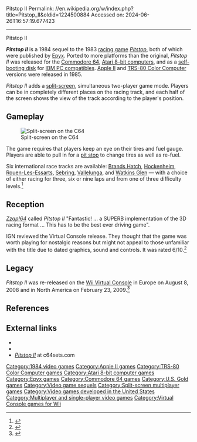 Pitstop II
Permalink: //en.wikipedia.org/w/index.php?title=Pitstop_II&oldid=1224500884
Accessed on: 2024-06-26T16:57:19.677423



------
Pitstop II
{{Infobox video game
|title =
|image = Pitstop II cover.jpg
|caption =
|designer = Dennis Caswell<br>Stephen Landrum<ref>{{lemon64 game|id=1948|name=Pitstop II}}</ref>
|developer = [[Epyx]]
|publisher = [[Epyx]]
|released = '''1984:''' Atari, C64, IBM PC<br>'''1985:''' Apple II, CoCo
|genre = [[Racing video game|Racing]]
|modes = [[Single-player video game|Single-player]], [[two-player]]
|platforms = [[Commodore 64]], [[Atari 8-bit]], [[Apple II]], [[IBM PC]], [[TRS-80 Color Computer]]}}

'''''Pitstop II''''' is a 1984 sequel to the 1983 [[racing game]] ''[[Pitstop (video game)|Pitstop]]'', both of which were published by [[Epyx]]. Ported to more platforms than the original, ''Pitstop II'' was released for the [[Commodore 64]], [[Atari 8-bit computers]], and as a [[self-booting disk]] for [[IBM PC compatible]]s. [[Apple II]] and [[TRS-80 Color Computer]] versions were released in 1985.

''Pitstop II'' adds a [[Split screen (computer graphics)|split-screen]], simultaneous two-player game mode. Players can be in completely different places on the racing track, and each half of the screen shows the view of the track according to the player's position.

==Gameplay==
[[Image:Pitstop ii-c64.png|thumb|left|Split-screen on the C64]]

The game requires that players keep an eye on their tires and fuel gauge. Players are able to pull in for a [[pit stop]] to change tires as well as re-fuel.

Six international race tracks are available: [[Brands Hatch]], [[Hockenheimring|Hockenheim]], [[Rouen-Les-Essarts]], [[Sebring International Raceway|Sebring]], [[ACI Vallelunga Circuit|Vallelunga]], and [[Watkins Glen International|Watkins Glen]] — with a choice of either racing for three, six or nine laps and from one of three difficulty levels.<ref>{{Cite web|url=http://www.zzap64.co.uk/cgi-bin/displaypage.pl?issue=055&amp;page=049&amp;thumbstart=0&amp;magazine=zzap&amp;check=1|title = Impossible to Display Scan}}</ref>

==Reception==
''[[Zzap!64]]'' called ''Pitstop II'' "Fantastic! ... a SUPERB implementation of the 3D racing format ... This has to be the best ever driving game".{{r|zzap198506}}

IGN reviewed the Virtual Console release. They thought that the game was worth playing for nostalgic reasons but might not appeal to those unfamiliar with the title due to dated graphics, sound and controls. It was rated 6/10.<ref>{{Cite web|url=http://uk.ign.com/articles/2009/02/25/pitstop-ii-review|title = Pitstop II Review - IGN| date=25 February 2009 }}</ref>

==Legacy==
''Pitstop II'' was re-released on the [[Wii Virtual Console]] in Europe on August 8, 2008 and in North America on February 23, 2009.<ref>{{cite news|title=One WiiWare Game and Three Virtual Console Games Added to Wii Shop Channel|url=https://www.nintendo.com/whatsnew/detail/sFJcDFo6aFhf3ctthJg0x__eaFDr5mLm|publisher=Nintendo of America|date=2009-02-23|accessdate=2009-02-23}}</ref>

==References==
{{Reflist|refs=
<ref name="zzap198506">{{cite news | url=https://archive.org/stream/zzap64-magazine-002/ZZap_64_Issue_002_1985_Jun#page/n41/mode/2up | title=Pitstop II | work=Zzap!64 | date=June 1985 | accessdate=26 October 2013 |author1=Wade, Bob |author2=Penn, Gary |author3=Rignall, Julian | pages=42–43 | type=review}}</ref>
}}

==External links==
*{{atarimania|id=3988}}
*{{MobyGames|id=/pitstop-ii}}
*[http://c64sets.com/pitstop2.html ''Pitstop II''] at c64sets.com

{{Formula One games}}

[[Category:1984 video games]]
[[Category:Apple II games]]
[[Category:TRS-80 Color Computer games]]
[[Category:Atari 8-bit computer games]]
[[Category:Epyx games]]
[[Category:Commodore 64 games]]
[[Category:U.S. Gold games]]
[[Category:Video game sequels]]
[[Category:Split-screen multiplayer games]]
[[Category:Video games developed in the United States]]
[[Category:Multiplayer and single-player video games]]
[[Category:Virtual Console games for Wii]]